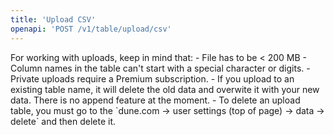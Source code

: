 ```yaml
---
title: 'Upload CSV'
openapi: 'POST /v1/table/upload/csv'
---
```


<Tip>
For working with uploads, keep in mind that:
- File has to be < 200 MB
- Column names in the table can't start with a special character or digits.
- Private uploads require a Premium subscription.
- If you upload to an existing table name, it will delete the old data and overwite it with your new data. There is no append feature at the moment.
- To delete an upload table, you must go to the `dune.com -> user settings (top of page) -> data -> delete` and then delete it.
</Tip>